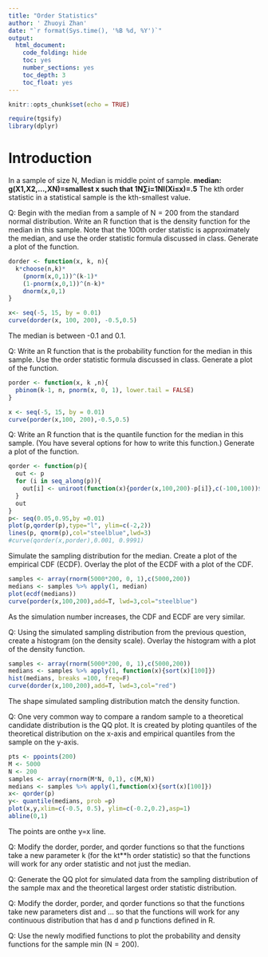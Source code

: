 ```yaml
---
title: "Order Statistics"
author: ' Zhuoyi Zhan'
date: "`r format(Sys.time(), '%B %d, %Y')`"
output:
  html_document:
    code_folding: hide
    toc: yes
    number_sections: yes
    toc_depth: 3
    toc_float: yes
---
```


```r
knitr::opts_chunk$set(echo = TRUE)
```

```r
require(tgsify)
library(dplyr)
```


# Introduction

In a sample of size N, Median is middle point of sample.
**median:  g(X1,X2,…,XN)=smallest  x  such that 1N∑i=1NI(Xi≤x)=.5**
The kth order statistic in a statistical sample is the kth-smallest value.


Q: Begin with the median from a sample of N = 200 from the standard normal distribution. Write an R function that is the density function for the median in this sample. Note that the 100th order statistic is approximately the median, and use the order statistic formula discussed in class. Generate a plot of the function.

```r
dorder <- function(x, k, n){
  k*choose(n,k)*
    (pnorm(x,0,1))^(k-1)*
    (1-pnorm(x,0,1))^(n-k)*
    dnorm(x,0,1)
}

x<- seq(-5, 15, by = 0.01)
curve(dorder(x, 100, 200), -0.5,0.5)
```

The median is between -0.1 and 0.1.

Q: Write an R function that is the probability function for the median in this sample. Use the order statistic formula discussed in class. Generate a plot of the function.

```r
porder <- function(x, k ,n){
  pbinom(k-1, n, pnorm(x, 0, 1), lower.tail = FALSE)
}

x <- seq(-5, 15, by = 0.01)
curve(porder(x,100, 200),-0.5,0.5)


```

Q: Write an R function that is the quantile function for the median in this sample. (You have several options for how to write this function.) Generate a plot of the function.

```r
qorder <- function(p){
  out <- p
  for (i in seq_along(p)){
    out[i] <- uniroot(function(x){porder(x,100,200)-p[i]},c(-100,100))$root
  }
  out
}
p<- seq(0.05,0.95,by =0.01)
plot(p,qorder(p),type="l", ylim=c(-2,2))
lines(p, qnorm(p),col="steelblue",lwd=3)
#curve(qorder(x,porder),0.001, 0.9991)
```



Simulate the sampling distribution for the median. Create a plot of the empirical CDF (ECDF). Overlay the plot of the ECDF with a plot of the CDF.

```r
samples <- array(rnorm(5000*200, 0, 1),c(5000,200))
medians <- samples %>% apply(1, median)
plot(ecdf(medians))
curve(porder(x,100,200),add=T, lwd=3,col="steelblue")

```

As the simulation number increases, the CDF and ECDF are very similar.

Q: Using the simulated sampling distribution from the previous question, create a histogram (on the density scale). Overlay the histogram with a plot of the density function.

```r
samples <- array(rnorm(5000*200, 0, 1),c(5000,200))
medians <- samples %>% apply(1, function(x){sort(x)[100]})
hist(medians, breaks =100, freq=F)
curve(dorder(x,100,200),add=T, lwd=3,col="red")
```

The shape simulated sampling distribution match the density function.

Q: One very common way to compare a random sample to a theoretical candidate distribution is the QQ plot. It is created by ploting quantiles of the theoretical distribution on the x-axis and empirical quantiles from the sample on the y-axis.

```r
pts <- ppoints(200)
M <- 5000
N <- 200
samples <- array(rnorm(M*N, 0,1), c(M,N))
medians <- samples %>% apply(1,function(x){sort(x)[100]})
x<- qorder(p)
y<- quantile(medians, prob =p)
plot(x,y,xlim=c(-0.5, 0.5), ylim=c(-0.2,0.2),asp=1)
abline(0,1)
```

The points are onthe y=x line.

Q: Modify the dorder, porder, and qorder functions so that the functions take a new parameter k (for the kt**h order statistic) so that the functions will work for any order statistic and not just the median.

Q: Generate the QQ plot for simulated data from the sampling distribution of the sample max and the theoretical largest order statistic distribution.

Q: Modify the dorder, porder, and qorder functions so that the functions take new parameters dist and ... so that the functions will work for any continuous distribution that has d and p functions defined in R.

Q: Use the newly modified functions to plot the probability and density functions for the sample min (N = 200).